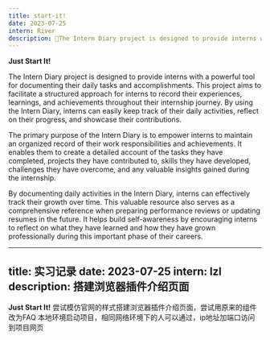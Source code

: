 ```yaml
---
title: start-it!
date: 2023-07-25
intern: River
description: 🤞The Intern Diary project is designed to provide interns with a powerful tool for documenting their daily tasks and accomplishments
---
```


**Just Start It!**

The Intern Diary project is designed to provide interns with a powerful tool for documenting their daily tasks and accomplishments. This project aims to facilitate a structured approach for interns to record their experiences, learnings, and achievements throughout their internship journey. By using the Intern Diary, interns can easily keep track of their daily activities, reflect on their progress, and showcase their contributions.

The primary purpose of the Intern Diary is to empower interns to maintain an organized record of their work responsibilities and achievements. It enables them to create a detailed account of the tasks they have completed, projects they have contributed to, skills they have developed, challenges they have overcome, and any valuable insights gained during the internship.

By documenting daily activities in the Intern Diary, interns can effectively track their growth over time. This valuable resource also serves as a comprehensive reference when preparing performance reviews or updating resumes in the future. It helps build self-awareness by encouraging interns to reflect on what they have learned and how they have grown professionally during this important phase of their careers.


---
title: 实习记录
date: 2023-07-25
intern: lzl
description: 搭建浏览器插件介绍页面
---

**Just Start It!**
尝试模仿官网的样式搭建浏览器插件介绍页面，尝试用原来的组件改为FAQ
本地环境启动项目，相同网络环境下的人可以通过，ip地址加端口访问到项目网页
